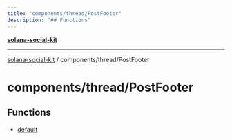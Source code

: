 ```yaml
---
title: "components/thread/PostFooter"
description: "## Functions"
---
```


[**solana-social-kit**](../../../README.mdx)

***

[solana-social-kit](../../../README.mdx) / components/thread/PostFooter

# components/thread/PostFooter

## Functions

- [default](functions/default.mdx)
